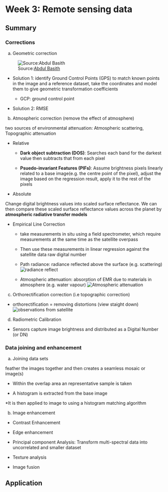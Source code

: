 # Week 3: Remote sensing data {.sec_wk3}

## Summary

### Corrections

a. Geometric correction

![Source:[Abdul Basith](https://www.researchgate.net/figure/Geometric-correction-procedures_fig7_320710942)](img03/Geometric-correction.png){#fig-correction}

* Solution 1:  identify Ground Control Points (GPS) to match known points in the image and a reference dataset, take the coordinates and model them to give geometric transformation coefficients

  * GCP: ground control point

* Solution 2: RMSE


b. Atmospheric correction (remove the effect of atmosphere)

two sources of environmental attenuation: Atmospheric scattering, Topographic attenuation

* Relative

  * **Dark object subtraction (DOS)**: Searches each band for the darkest value then subtracts that from each pixel
  
  * **Psuedo-invariant Features (PIFs)**: Assume brightness pixels linearly related to a base image(e.g. the centre point of the pixel), adjust the image based on the regression result, apply it to the rest of the pixels
  
* Absolute 

Change digital brightness values into scaled surface reflectance. We can then compare these scaled surface reflectance values across the planet by **atmospheric radiative transfer models** 

* Empirical Line Correction

  * take measurements in situ using a field spectrometer, which require measurements at the same time as the satellite overpass

  * Then use these measurements in linear regression against the satellite data raw digital number
  
  * Path radiance: radiance reflected above the surface (e.g. scattering)
  ![radiance reflect](img03/Path-radiance.png){#fig-radiance}  
  
  * Atmospheric attenuation: absorption of EMR due to materials in atmosphere (e.g. water vapour)
  ![Atmospheric attenuation](img03/Atmospheric-attenuation.png){#fig-EMRabsorption}
  
c. Orthorectification correction (i.e  topographic correction)

* orthorectification = removing distortions (view staight down)
![observations from satellite](img03/observations-from-satellite.png)

d. Radiometric Calibration

* Sensors capture image brightness and distributed as a Digital Number (or DN)

### Data joining and enhancement

a. Joining data sets

feather the images together and then creates a seamless mosaic or image(s)

* Within the overlap area an representative sample is taken

* A histogram is extracted from the base image

*It is then applied to image to using a histogram matching algorithm

b. Image enhancement

* Contrast Enhancement

* Edge enhancement

* Principal component Analysis: Transform multi-spectral data into uncorrelated and smaller dataset

* Texture analysis

* Image fusion

## Application

